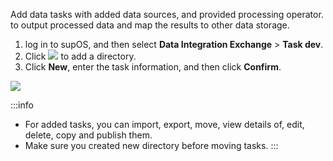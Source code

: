 Add data tasks with added data sources, and provided processing operator. to output processed data and map the results to other data storage.

1. log in to supOS, and then select **Data Integration Exchange** > **Task dev**.
2. Click ![](https://wordpressfreezonex.oss-accelerate.aliyuncs.com/supDAM/34.png) to add a directory.
3. Click **New**, enter the task information, and then click **Confirm**.

![](https://wordpressfreezonex.oss-accelerate.aliyuncs.com/supETL/24.png)

:::info
- For added tasks, you can import, export, move, view details of, edit, delete, copy and publish them.
- Make sure you created new directory before moving tasks.
:::
